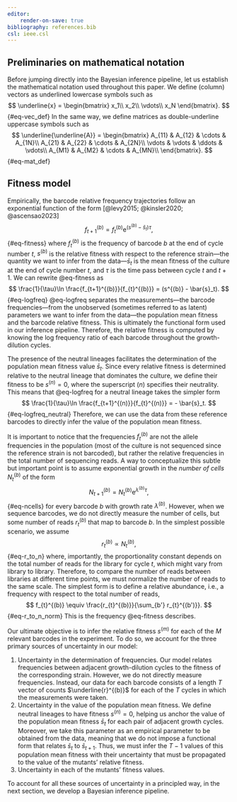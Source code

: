 ```yaml
---
editor:
    render-on-save: true
bibliography: references.bib
csl: ieee.csl
---
```


## Preliminaries on mathematical notation
Before jumping directly into the Bayesian inference pipeline, let us establish
the mathematical notation used throughout this paper. We define
(column) vectors as underlined lowercase symbols such as
$$
\underline{x} = \begin{bmatrix}
    x_1\\
    x_2\\
    \vdots\\
    x_N
\end{bmatrix}.
$${#eq-vec_def}
In the same way, we define matrices as double-underline uppercase symbols such
as
$$
\underline{\underline{A}} =
\begin{bmatrix}
    A_{11} & A_{12} & \cdots & A_{1N}\\
    A_{21} & A_{22} & \cdots & A_{2N}\\
    \vdots & \vdots & \ddots & \vdots\\
    A_{M1} & A_{M2} & \cdots & A_{MN}\\
\end{bmatrix}.
$${#eq-mat_def}

## Fitness model {#sec-fitness_model}

Empirically, the barcode relative frequency trajectories follow an exponential
function of the form [@levy2015; @kinsler2020; @ascensao2023]
$$
f_{t+1}^{(b)} = f_{t}^{(b)} \mathrm{e}^{(s^{(b)} - \bar{s}_t)\tau},
$${#eq-fitness}
where $f_{t}^{(b)}$ is the frequency of barcode $b$ at the end of cycle number
$t$, $s^{(b)}$ is the relative fitness with respect to the reference
strain---the quantity we want to infer from the data---$\bar{s}_t$ is the mean
fitness of the culture at the end of cycle number $t$, and $\tau$ is the time
pass between cycle $t$ and $t+1$. We can rewrite @eq-fitness as
$$
\frac{1}{\tau}\ln \frac{f_{t+1}^{(b)}}{f_{t}^{(b)}} = (s^{(b)} - \bar{s}_t).
$${#eq-logfreq}
@eq-logfreq separates the measurements---the barcode frequencies---from the
unobserved (sometimes referred to as latent) parameters we want to infer from
the data---the population mean fitness and the barcode relative fitness. This is
ultimately the functional form used in our inference pipeline. Therefore, the
relative fitness is computed by knowing the log frequency ratio of each barcode
throughout the growth-dilution cycles.

The presence of the neutral lineages facilitates the determination of the 
population mean fitness value $\bar{s}_t$. Since every relative fitness is 
determined relative to the neutral lineage that dominates the culture, we define
their fitness to be $s^{(n)} = 0$, where the superscript $(n)$ specifies their
neutrality. This means that @eq-logfreq for a neutral lineage takes the simpler
form
$$
\frac{1}{\tau}\ln \frac{f_{t+1}^{(n)}}{f_{t}^{(n)}} = - \bar{s}_t.
$${#eq-logfreq_neutral}
Therefore, we can use the data from these reference barcodes to directly infer
the value of the population mean fitness.

It is important to notice that the frequencies $f_{t}^{(b)}$ are not the allele
frequencies in the population (most of the culture is not sequenced since the
reference strain is not barcoded), but rather the relative frequencies in the
total number of sequencing reads. A way to conceptualize this subtle but
important point is to assume exponential growth in the *number of cells*
$N_t^{(b)}$ of the form
$$
N_{t+1}^{(b)} = N_{t}^{(b)} \mathrm{e}^{\lambda^{(b)}\tau},
$${#eq-ncells}
for every barcode $b$ with growth rate $\lambda^{(b)}$. However, when we
sequence barcodes, we do not directly measure the number of cells, but some
number of reads $r_t^{(b)}$ that map to barcode $b$. In the simplest possible
scenario, we assume
$$
r_{t}^{(b)} \propto N_{t}^{(b)},
$${#eq-r_to_n}
where, importantly, the proportionality constant depends on the total number of
reads for the library for cycle $t$, which might vary from library to library.
Therefore, to compare the number of reads between libraries at different time
points, we must normalize the number of reads to the same scale. The simplest
form is to define a relative abundance, i.e., a frequency with respect to the
total number of reads,
$$
f_{t}^{(b)} \equiv \frac{r_{t}^{(b)}}{\sum_{b'} r_{t}^{(b')}}.
$${#eq-r_to_n_norm}
This is the frequency @eq-fitness describes.

Our ultimate objective is to infer the relative fitness $s^{(m)}$ for each of
the $M$ relevant barcodes in the experiment. To do so, we account for the three
primary sources of uncertainty in our model:

1. Uncertainty in the determination of frequencies. Our model relates
frequencies between adjacent growth-dilution cycles to the fitness of the
corresponding strain. However, we do not directly measure frequencies. Instead,
our data for each barcode consists of a length $T$ vector of counts
$\underline{r}^{(b)}$ for each of the $T$ cycles in which the measurements were
taken.
2. Uncertainty in the value of the population mean fitness. We define neutral
lineages to have fitness $s^{(n)} = 0$, helping us anchor the value of the
population mean fitness $\bar{s}_t$ for each pair of adjacent growth cycles.
Moreover, we take this parameter as an empirical parameter to be obtained from
the data, meaning that we do not impose a functional form that relates
$\bar{s}_t$ to $\bar{s}_{t+1}$. Thus, we must infer the $T-1$ values of this
population mean fitness with their uncertainty that must be propagated to the
value of the mutants' relative fitness.
3. Uncertainty in each of the mutants' fitness values. 

To account for all these sources of uncertainty in a principled way, in the next
section, we develop a Bayesian inference pipeline.